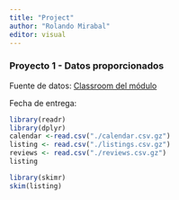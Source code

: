 ```yaml
---
title: "Project"
author: "Rolando Mirabal"
editor: visual
---
```


### **Proyecto 1 - Datos proporcionados**

Fuente de datos: [Classroom del módulo](https://classroom.google.com/c/NTM3NDk4NDY4NDU2/m/NTc4NjI1MTg5ODk2/details)

Fecha de entrega:

```r
library(readr)
library(dplyr)
calendar <-read.csv("./calendar.csv.gz")
listing <- read.csv("./listings.csv.gz")
reviews <- read.csv("./reviews.csv.gz")
listing

```

```r
library(skimr)
skim(listing)
```
